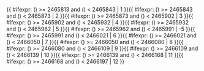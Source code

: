 <includeonly>{{ #ifexpr: ({{{1}}}) >= 2465813 and ({{{1}}}) < 2465843 | 1 }}{{ #ifexpr: ({{{1}}}) >= 2465843 and ({{{1}}}) < 2465873 | 2 }}{{ #ifexpr: ({{{1}}}) >= 2465873 and ({{{1}}}) < 2465902 | 3 }}{{ #ifexpr: ({{{1}}}) >= 2465902 and ({{{1}}}) < 2465932 | 4 }}{{ #ifexpr: ({{{1}}}) >= 2465932 and ({{{1}}}) < 2465962 | 5 }}{{ #ifexpr: ({{{1}}}) >= 2465962 and ({{{1}}}) < 2465991 | -5 }}{{ #ifexpr: ({{{1}}}) >= 2465991 and ({{{1}}}) < 2466021 | 6 }}{{ #ifexpr: ({{{1}}}) >= 2466021 and ({{{1}}}) < 2466050 | 7 }}{{ #ifexpr: ({{{1}}}) >= 2466050 and ({{{1}}}) < 2466080 | 8 }}{{ #ifexpr: ({{{1}}}) >= 2466080 and ({{{1}}}) < 2466109 | 9 }}{{ #ifexpr: ({{{1}}}) >= 2466109 and ({{{1}}}) < 2466139 | 10 }}{{ #ifexpr: ({{{1}}}) >= 2466139 and ({{{1}}}) < 2466168 | 11 }}{{ #ifexpr: ({{{1}}}) >= 2466168 and ({{{1}}}) < 2466197 | 12 }}</includeonly><noinclude>{{Chinese calendar/doc}}

[[Category:農曆模板|{{PAGENAME}}]]

</noinclude>